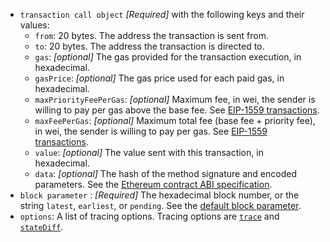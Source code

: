 - `transaction call object` _[Required]_ with the following keys and their values:
  - `from`: 20 bytes. The address the transaction is sent from.
  - `to`: 20 bytes. The address the transaction is directed to.
  - `gas`: _[optional]_ The gas provided for the transaction execution, in hexadecimal.
  - `gasPrice`: _[optional]_ The gas price used for each paid gas, in hexadecimal.
  - `maxPriorityFeePerGas`: _[optional]_ Maximum fee, in wei, the sender is willing to pay per gas above the base fee.
    See [EIP-1559 transactions](../../../concepts/transaction-types.md#eip-1559-transactions).
  - `maxFeePerGas`: _[optional]_ Maximum total fee (base fee + priority fee), in wei, the sender is willing to pay per gas.
    See [EIP-1559 transactions](../../../concepts/transaction-types.md#eip-1559-transactions).
  - `value`: _[optional]_ The value sent with this transaction, in hexadecimal.
  - `data`: _[optional]_ The hash of the method signature and encoded parameters. See the
    [Ethereum contract ABI specification](https://docs.soliditylang.org/en/latest/abi-spec.html).
- `block parameter` : _[Required]_ The hexadecimal block number, or the string `latest`, `earliest`, or `pending`. See the
  [default block parameter](https://ethereum.org/en/developers/docs/apis/json-rpc/#default-block).
- `options`: A list of tracing options. Tracing options are [`trace`](../../ethereum/json-rpc-methods/trace-methods/index.md#trace) and [`stateDiff`](../../ethereum/json-rpc-methods/trace-methods/index.md#statediff).
